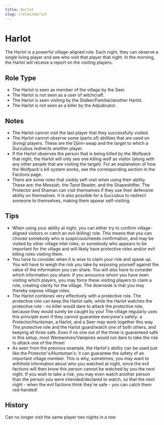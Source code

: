 ```yaml
---
title: Harlot
slug: /roles/Harlot
---
```



# Harlot

The Harlot is a powerful village-aligned role. Each night, they can observe a single living player and see who visit that player that night. In the morning, the Harlot will receive a report on the visiting players.

## Role Type

- The Harlot is seen as member of the village by the Seer.
- The Harlot is not seen as a user of witchcraft.
- The Harlot is seen visiting by the Stalker/Familiar/another Harlot.
- The Harlot is not seen as a killer by the Adjudicator.

## Notes

- The Harlot cannot visit the last player that they successfully visited.
- The Harlot cannot observe some (parts of) abilities that are used on (living) players. These are the Djinn-swap and the target to which a Succubus redirects another player.
- If the Harlot observes the person that is being killed by the Wolfpack that night, the Harlot will only see one killing wolf as visitor (along with any other people that are visiting the target). For an explanation of how the Wolfpack's kill system works, see the corresponding section in the Factions page.
- There are some roles that visibly self-visit when using their ability. These are: the Messiah, the Tarot Reader, and the Shapeshifter. The Protector and Shaman can visit themselves if they use their defensive ability on themselves. It is also possible for a Succubus to redirect someone to themselves, making them appear self-visiting.

## Tips

- When using your ability at night, you can either try to confirm village-aligned visitors or catch an evil (killing) role. This means that you can choose somebody who is suspicious/needs confirmation, and may be visited by other village intel roles, or somebody who appears to be important for the village and will likely have protective roles and/or evil killing roles visiting them.
- You have to consider when it is wise to claim your role and speak up. You will have to weigh the risk you take by exposing yourself against the value of the information you can share. You will also have to consider which information you share: if you announce whom you have seen visiting which players, you may force these visiting players to claim a role, creating clarity for the village. The downside is that you may thereby expose village roles.
- The Harlot combines very effectively with a protective role. The protective role can keep the Harlot safe, while the Harlot watches the protective role - no killer would dare to attack the protective role, because they would surely be caught by you! The village regularly uses this principle even if they cannot guarantee everyone's safety: a Protector/Huntsman, a Harlot, and a Seer may work together this way. The protective role and the Harlot guard/watch one of both others, and keeping all three safe. Even if no one out of the three is guaranteed safe in this setup, most Werewolves/Vampires would not dare to take the risk to attack one of the three!
- As seen from the previous example, the Harlot's ability can be used just like the Protector's/Huntsman's: it can guarantee the safety of an important village member. This is why, sometimes, you may want to withhold information about who you watched at night, since the evil factions will then know this person cannot be watched by you the next night. If you wish to take a risk, you may even watch another person than the person you were intended/declared to watch, so that the next night - when the evil factions think they're safe - you can catch them red-handed!

## History

<Timeline lineColor="white">
  <Event interval="2016-08-20">
    Can no longer visit the same player two nights in a row
  </Event>
</Timeline>
